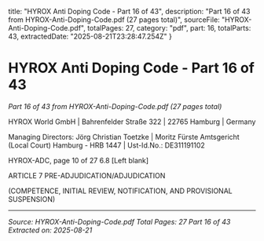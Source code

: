   title: "HYROX Anti Doping Code - Part 16 of 43",
  description: "Part 16 of 43 from HYROX-Anti-Doping-Code.pdf (27 pages total)",
  sourceFile: "HYROX-Anti-Doping-Code.pdf",
  totalPages: 27,
  category: "pdf",
  part: 16,
  totalParts: 43,
  extractedDate: "2025-08-21T23:28:47.254Z"
}

# HYROX Anti Doping Code - Part 16 of 43

*Part 16 of 43 from HYROX-Anti-Doping-Code.pdf (27 pages total)*

HYROX World GmbH | Bahrenfelder Straße 322 | 22765 Hamburg | Germany

Managing Directors: Jörg Christian Toetzke | Moritz Fürste
Amtsgericht (Local Court) Hamburg - HRB 1447 | Ust-Id.No.: DE311191102

HYROX-ADC, page 10 of 27
6.8 [Left blank]

ARTICLE 7 PRE-ADJUDICATION/ADJUDICATION

(COMPETENCE, INITIAL REVIEW, NOTIFICATION, AND PROVISIONAL SUSPENSION)

---

*Source: HYROX-Anti-Doping-Code.pdf*
*Total Pages: 27*
*Part 16 of 43*
*Extracted on: 2025-08-21*
